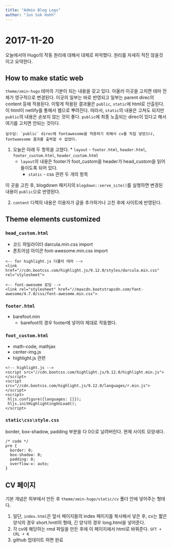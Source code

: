 ```yaml
---
title: "Admin Blog Logs"
author: "Jun Sok Huhh"
---
```


# 2017-11-20 

오늘에서야 Hugo의 작동 원리에 대해서 대체로 파악했다. 원리를 자세히 적진 않을것이고 요약한다. 

## How to make static web 

`theme/xmin-hugo` 테마의 기본이 되는 내용을 갖고 있다. 아울러 이곳을 고치면 테마 전체가 영구적으로 변경된다. 이곳의 일부는 바로 반영되고 일부는 parent direc의 content 등에 적용된다. 이렇게 적용된 결과물은 `public`, `static`에 html로 산출된다. 이 html이 netlify를 통해서 웹으로 뿌려진다. 따라서, `static`의 내용은 고쳐도 되지만 `public`의 내용은 손보지 않는 것이 좋다. `public`에 최종 노출되는 direc이 있다고 해서 여기를 고치면 안되는 것이다. 
    
```{}
실수담: `public` direc에 fontawesome을 적용하기 위해서 cv를 직접 넣었으나, fontwaesome 결과를 출력할 수 없었다. 
```  
  
  1. 오늘은 아래 두 항목을 고쳤다. 
    * `layout` - `footer.html`, `header.html`, `footer_custom.html`, `header_custom.html`
      * `layout`의 내용은 footer가 foot_custom을 header가 head_custom을 읽어들이도록 되어 있다. 
    * `static` - css 관련 두 개의 항목 

이 곳을 고친 후, blogdown 패키지의 `blogdown::serve_site()`를 실행하면 변경된 내용이 `public`으로 반영된다. 
  
  2. `content` 디렉의 내용은 이용자가 글을 추가하거나 고친 후에 사이트에 반영된다.
  
## Theme elements customized 

### `head_custom.html`

  * 코드 하일라이터 darcula.min.css import 
  * 폰트어섬 아이콘 font-awesome.min.css import

```{}
<-- for highlight.js 다큘라 테마 --> 
<link href="//cdn.bootcss.com/highlight.js/9.12.0/styles/darcula.min.css" rel="stylesheet">

<-- font-awesome 로딩 --> 
<link rel="stylesheet" href="//maxcdn.bootstrapcdn.com/font-awesome/4.7.0/css/font-awesome.min.css">
```

### `footer.html` 

  * barefoot.min
    * barefoot의 경우 footer에 넣어야 제대로 작동했다. 
  
### `foot_custom.html`

  * math-code, mathjax 
  * center-img.js 
  * highlight.js 관련 

```{}
<!-- highlight.js -->
<script src="//cdn.bootcss.com/highlight.js/9.12.0/highlight.min.js"></script>
<script src="//cdn.bootcss.com/highlight.js/9.12.0/languages/r.min.js"></script>
<script>
 hljs.configure({languages: []});
 hljs.initHighlightingOnLoad();
</script>
```

### `static\css\style.css`

border, box-shadow, padding 부분을 다 0으로 날려버린다. 현재 사이트 모양새다. 

```{}
/* code */
pre {
  border: 0;
  box-shadow: 0;
  padding: 0;
  overflow-x: auto;
}
```

## CV 페이지 

기본 개념은 외부에서 만든 후 `theme/xmin-hugo/static/cv` 폴더 안에 넣어주는 형태다. 

  1. 일단, `index.html`은 앞서 페이지들의 index 페이지를 복사해서 넣은 후, cv는 짧은 양식의 경우 short.hmtl의 형태, 긴 양식의 경우 long.html을 넣어준다. 
  2. 각 cv에 해당하는 rmd 파일을 만든 후에 이 페이지에서 html로 바꿔준다. `SFT + CRL + K`
  3. github 업데이트 하면 완료
 
  
  
  




